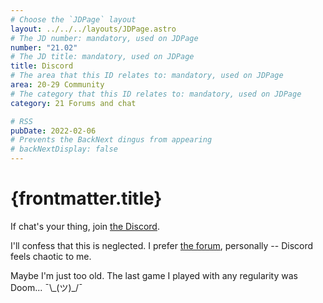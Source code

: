 ```yaml
---
# Choose the `JDPage` layout
layout: ../../../layouts/JDPage.astro
# The JD number: mandatory, used on JDPage
number: "21.02"
# The JD title: mandatory, used on JDPage
title: Discord
# The area that this ID relates to: mandatory, used on JDPage
area: 20-29 Community
# The category that this ID relates to: mandatory, used on JDPage
category: 21 Forums and chat

# RSS
pubDate: 2022-02-06
# Prevents the BackNext dingus from appearing
# backNextDisplay: false
---
```


# {frontmatter.title}

If chat's your thing, join [the Discord](http://discord.gg/KYWzAJhmPv).

I'll confess that this is neglected. I prefer [the forum](/20-29-community/21-forums-and-chat/21.01-the-forum), personally -- Discord feels chaotic to me.

Maybe I'm just too old. The last game I played with any regularity was Doom... ¯\\\_(ツ)\_/¯
